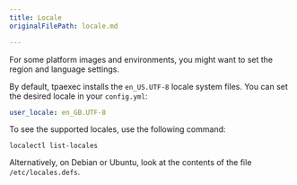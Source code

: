 ```yaml
---
title: Locale
originalFilePath: locale.md

---
```


For some platform images and environments, you might want to
set the region and language settings.

By default, tpaexec installs the `en_US.UTF-8` locale system files.
You can set the desired locale in your `config.yml`:

```yaml
user_locale: en_GB.UTF-8
```

To see the supported locales, use the following command:

```shell
localectl list-locales
```

Alternatively, on Debian or Ubuntu, look at the contents of the file `/etc/locales.defs`.
